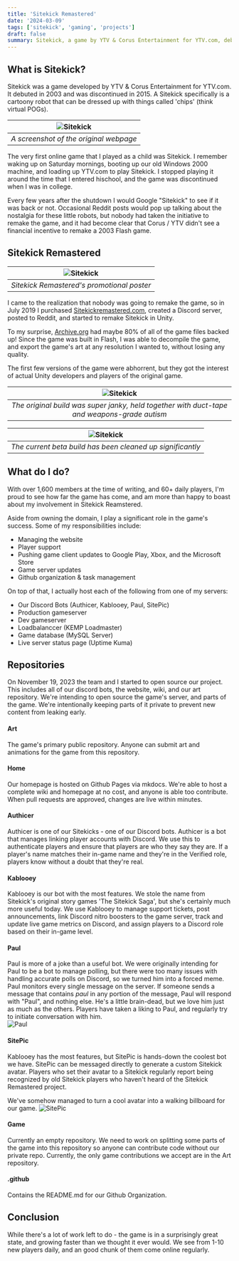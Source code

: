 ```yaml
---
title: 'Sitekick Remastered'
date: '2024-03-09'
tags: ['sitekick', 'gaming', 'projects']
draft: false
summary: Sitekick, a game by YTV & Corus Entertainment for YTV.com, debuted in 2003 and was discontinued in 2015. The Sitekick Remastered initiative seeks to conserve its legacy while enhancing the original game.
---
```


## What is Sitekick?

Sitekick was a game developed by YTV & Corus Entertainment for YTV.com. It debuted in 2003 and was discontinued in 2015. A Sitekick specifically is a cartoony robot that can be dressed up with things called 'chips' (think virtual POGs).

| ![Sitekick](/static/images/sitekick/sitekick2.png) |
|:--:| 
| *A screenshot of the original webpage* |

The very first online game that I played as a child was Sitekick.  I remember waking up on Saturday mornings, booting up our old Windows 2000 machine, and loading up YTV.com to play Sitekick. I stopped playing it around the time that I entered hischool, and the game was discontinued when I was in college.

Every few years after the shutdown I would Google "Sitekick" to see if it was back or not.  Occasional Reddit posts would pop up talking about the nostalgia for these little robots, but nobody had taken the initiative to remake the game, and it had become clear that Corus / YTV didn't see a financial incentive to remake a 2003 Flash game.

## Sitekick Remastered
| ![Sitekick](/static/images/sitekick/poster.png) |
|:--:| 
| *Sitekick Remastered's promotional poster* |

I came to the realization that nobody was going to remake the game, so in July 2019 I purchased [Sitekickremastered.com](https://sitekickremastered.com/), created a Discord server, posted to Reddit, and started to remake Sitekick in Unity.

To my surprise, [Archive.org](https://web.archive.org/web/*/ytv.com/*) had maybe 80% of all of the game files backed up!  Since the game was built in Flash, I was able to decompile the game, and export the game's art at any resolution I wanted to, without losing any quality.

The first few versions of the game were abhorrent, but they got the interest of actual Unity developers and players of the original game.

| ![Sitekick](/static/images/sitekick/sidekick1.png) |
|:--:| 
| *The original build was super janky, held together with duct-tape and weapons-grade autism* |

| ![Sitekick](/static/images/sitekick/sidekick2.png) |
|:--:| 
| *The current beta build has been cleaned up significantly* |

## What do I do?
With over 1,600 members at the time of writing, and 60+ daily players, I'm proud to see how far the game has come, and am more than happy to boast about my involvement in Sitekick Reamstered.

Aside from owning the domain, I play a significant role in the game's success.  Some of my responsibilities include:

- Managing the website
- Player support
- Pushing game client updates to Google Play, Xbox, and the Microsoft Store
- Game server updates
- Github organization & task management

On top of that, I actually host each of the following from one of my servers:

- Our Discord Bots (Authicer, Kablooey, Paul, SitePic)
- Production gameserver
- Dev gameserver
- Loadbalanccer (KEMP Loadmaster)
- Game database (MySQL Server)
- Live server status page (Uptime Kuma)

## Repositories
On November 19, 2023 the team and I started to open source our project.  This includes all of our discord bots, the website, wiki, and our art repository.  We're intending to open source the game's server, and parts of the game.  We're intentionally keeping parts of it private to prevent new content from leaking early.

#### Art
The game's primary public repository. Anyone can submit art and animations for the game from this repository.

#### Home
Our homepage is hosted on Github Pages via mkdocs.  We're able to host a complete wiki and homepage at no cost, and anyone is able too contribute.  When pull requests are approved, changes are live within minutes.

#### Authicer
Authicer is one of our Sitekicks - one of our Discord bots.  Authicer is a bot that manages linking player accounts with Discord.  We use this to authenticate players and ensure that players are who they say they are.  If a player's name matches their in-game name and they're in the Verified role, players know without a doubt that they're real.

#### Kablooey
Kablooey is our bot with the most features. We stole the name from Sitekick's original story games 'The Sitekick Saga', but she's certainly much more useful today.  We use Kablooey to manage support tickets, post announcements, link Discord nitro boosters to the game server, track and update live game metrics on Discord, and assign players to a Discord role based on their in-game level.

#### Paul
Paul is more of a joke than a useful bot.  We were originally intending for Paul to be a bot to manage polling, but there were too many issues with handling accurate polls on Discord, so we turned him into a forced meme.  Paul monitors every single message on the server.  If someone sends a message that contains *paul* in any portion of the message, Paul will respond with "Paul", and nothing else.  He's a little brain-dead, but we love him just as much as the others.  Players have taken a liking to Paul, and regularly try to initiate conversation with him.  
![Paul](/static/images/sitekick/paul.png)


#### SitePic
Kablooey has the most features, but SitePic is hands-down the coolest bot we have.  SitePic can be messaged directly to generate a custom Sitekick avatar.  Players who set their avatar to a Sitekick regularly report being recognized by old Sitekick players who haven't heard of the Sitekick Remastered project.  

We've somehow managed to turn a cool avatar into a walking billboard for our game.
![SitePic](/static/images/sitekick/sitepic.png)

#### Game
Currently an empty repository.  We need to work on splitting some parts of the game into this repository so anyone can contribute code without our private repo.  Currently, the only game contributions we accept are in the Art repository.

#### .github
Contains the README.md for our Github Organization.

## Conclusion
While there's a lot of work left to do - the game is in a surprisingly great state, and growing faster than we thought it ever would.  We see from 1-10 new players daily, and an good chunk of them come online regularly.